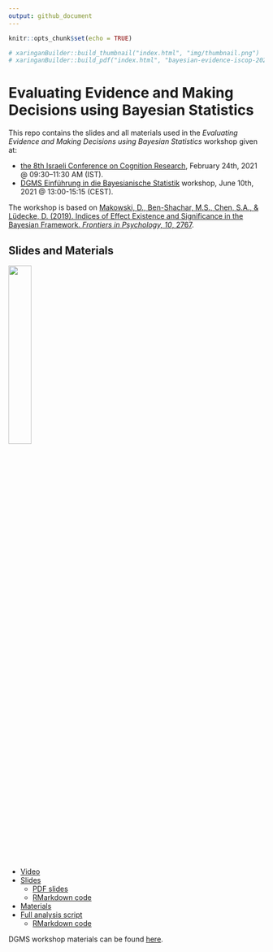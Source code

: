 ```yaml
---
output: github_document
---
```


```r
knitr::opts_chunk$set(echo = TRUE)

# xaringanBuilder::build_thumbnail("index.html", "img/thumbnail.png")
# xaringanBuilder::build_pdf("index.html", "bayesian-evidence-iscop-2021.pdf")
```


# Evaluating Evidence and Making Decisions using Bayesian Statistics 

This repo contains the slides and all materials used in the *Evaluating Evidence and Making Decisions using Bayesian Statistics* workshop given at:

- [the 8th Israeli Conference on Cognition Research](http://israel-cognition.huji.ac.il/), February 24th, 2021 @ 09:30–11:30 AM (IST).
- [DGMS Einführung in die Bayesianische Statistik](https://www.dgms.de/assets/Uploads/Online-Workshop-Bayes-Ankuendigung-210415.pdf) workshop, June 10th, 2021 @ 13:00-15:15 (CEST).

The workshop is based on [Makowski, D., Ben-Shachar, M.S., Chen, S.A., & Lüdecke, D. (2019). Indices of Effect Existence and Significance in the Bayesian Framework. *Frontiers in Psychology, 10*, 2767](https://www.doi.org/10.3389/fpsyg.2019.02767).

## Slides and Materials 

<img src="img/thumbnail.png" width="30%"/>

- [Video](https://www.youtube.com/watch?v=E-HYh0Q_6xM)
- [Slides](https://mattansb.github.io/bayesian-evidence)
  - [PDF slides](https://mattansb.github.io/bayesian-evidence/bayesian-evidence-iscop-2021.pdf)
  - [RMarkdown code](bayesian-evidence.Rmd)
- [Materials](files/)
- [Full analysis script](https://mattansb.github.io/bayesian-evidence/files/full%20analysis%20script.nb.html)
  - [RMarkdown code](files/full%20analysis%20script.Rmd)

DGMS workshop materials can be found [here](DGMS-2021/).
